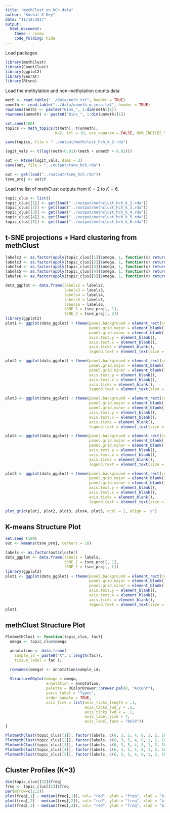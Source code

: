 ```yaml
---
title: "methClust on hCh data"
author: "Kushal K Dey"
date: "11/18/2017"
output: 
  html_document:
    theme : cosmo
    code_folding: hide
---
```


Load packages

```r
library(methClust)
library(CountClust)
library(ggplot2)
library(Seurat)
library(Rtsne)
```

Load the methylation and non-methylation counts data

```r
meth <- read.table("../data/meth.txt", header = TRUE)
unmeth <- read.table("../data/unmeth_w_zero.txt", header = TRUE)
rownames(meth) <- paste0("Bins_", 1:dim(meth)[1])
rownames(unmeth) <- paste0("Bins_", 1:dim(unmeth)[1])

```

```r
set.seed(100)
topics <- meth_topics(t(meth), t(unmeth), 
                      K=2, tol = 10, use_squarem = FALSE, NUM_INDICES_START = 100)
```

```r
save(topics, file = "../output/methclust_hch_k_2.rda")
```

```r
logit_vals <- t(log((meth+0.01)/(meth + unmeth + 0.02)))
```

```r
out <- Rtsne(logit_vals, dims = 2)
save(out, file = "../output/tsne_hch.rda")
```

```r
out <- get(load("../output/tsne_hch.rda"))
tsne_proj <- out$Y
```

Load the list of methClust outputs from $K=2$ to $K=6$.

```r
topic_clus <- list()
topic_clus[[1]] <- get(load("../output/methclust_hch_k_2.rda"))
topic_clus[[2]] <- get(load("../output/methclust_hch_k_3.rda"))
topic_clus[[3]] <- get(load("../output/methclust_hch_k_4.rda"))
topic_clus[[4]] <- get(load("../output/methclust_hch_k_5.rda"))
topic_clus[[5]] <- get(load("../output/methclust_hch_k_6.rda"))

```

## t-SNE projections + Hard clustering from methClust

```r
labels2 <- as.factor(apply(topic_clus[[1]]$omega, 1, function(x) return(which.max(x))))
labels3 <- as.factor(apply(topic_clus[[2]]$omega, 1, function(x) return(which.max(x))))
labels4 <- as.factor(apply(topic_clus[[3]]$omega, 1, function(x) return(which.max(x))))
labels5 <- as.factor(apply(topic_clus[[4]]$omega, 1, function(x) return(which.max(x))))
labels6 <- as.factor(apply(topic_clus[[5]]$omega, 1, function(x) return(which.max(x))))

data_ggplot <- data.frame(labels2 = labels2,
                          labels3 = labels3,
                          labels4 = labels4,
                          labels5 = labels5,
                          labels6 = labels6,
                          tSNE_1 = tsne_proj[, 1],
                          tSNE_2 = tsne_proj[, 2])
library(ggplot2)
plot1 <- ggplot(data_ggplot) + theme(panel.background = element_rect(colour = "black", size = 1), 
                                     panel.grid.major = element_blank(), 
                                     panel.grid.minor = element_blank(), 
                                     axis.text.y = element_blank(),
                                     axis.text.x = element_blank(),
                                     axis.ticks = element_blank(),
                                     legend.text = element_text(size = 15)) + geom_point(aes(x = tSNE_1, y = tSNE_2, color = labels2), size = 0.5) + labs(x = 'tSNE 1', y = 'tSNE 2', title = '') + scale_color_discrete('')

plot2 <- ggplot(data_ggplot) + theme(panel.background = element_rect(colour = "black", size = 1), 
                                     panel.grid.major = element_blank(), 
                                     panel.grid.minor = element_blank(), 
                                     axis.text.y = element_blank(),
                                     axis.text.x = element_blank(),
                                     axis.ticks = element_blank(),
                                     legend.text = element_text(size = 15)) + geom_point(aes(x = tSNE_1, y = tSNE_2, color = labels3), size = 0.5) + labs(x = 'tSNE 1', y = 'tSNE 2', title = '') + scale_color_discrete('')

plot3 <- ggplot(data_ggplot) + theme(panel.background = element_rect(colour = "black", size = 1), 
                                     panel.grid.major = element_blank(), 
                                     panel.grid.minor = element_blank(), 
                                     axis.text.y = element_blank(),
                                     axis.text.x = element_blank(),
                                     axis.ticks = element_blank(),
                                     legend.text = element_text(size = 15)) + geom_point(aes(x = tSNE_1, y = tSNE_2, color = labels4), size = 0.5) + labs(x = 'tSNE 1', y = 'tSNE 2', title = '') + scale_color_discrete('')

plot4 <- ggplot(data_ggplot) + theme(panel.background = element_rect(colour = "black", size = 1), 
                                     panel.grid.major = element_blank(), 
                                     panel.grid.minor = element_blank(), 
                                     axis.text.y = element_blank(),
                                     axis.text.x = element_blank(),
                                     axis.ticks = element_blank(),
                                     legend.text = element_text(size = 15)) + geom_point(aes(x = tSNE_1, y = tSNE_2, color = labels5), size = 0.5) + labs(x = 'tSNE 1', y = 'tSNE 2', title = '') + scale_color_discrete('')

plot5 <- ggplot(data_ggplot) + theme(panel.background = element_rect(colour = "black", size = 1), 
                                     panel.grid.major = element_blank(), 
                                     panel.grid.minor = element_blank(), 
                                     axis.text.y = element_blank(),
                                     axis.text.x = element_blank(),
                                     axis.ticks = element_blank(),
                                     legend.text = element_text(size = 15)) + geom_point(aes(x = tSNE_1, y = tSNE_2, color = labels6), size = 0.5) + labs(x = 'tSNE 1', y = 'tSNE 2', title = '') + scale_color_discrete('')

plot_grid(plot1, plot2, plot3, plot4, plot5, ncol = 2, align = 'v')

```

## K-means Structure Plot

```r
set.seed (100)
out <- kmeans(tsne_proj, centers = 10)
```

```r
labels <- as.factor(out$cluster)
data_ggplot <- data.frame(labels = labels,
                          tSNE_1 = tsne_proj[, 1],
                          tSNE_2 = tsne_proj[, 2])
library(ggplot2)
plot1 <- ggplot(data_ggplot) + theme(panel.background = element_rect(colour = "black", size = 1), 
                                     panel.grid.major = element_blank(), 
                                     panel.grid.minor = element_blank(), 
                                     axis.text.y = element_blank(),
                                     axis.text.x = element_blank(),
                                     axis.ticks = element_blank(),
                                     legend.text = element_text(size = 15)) + geom_point(aes(x = tSNE_1, y = tSNE_2, color = labels), size = 0.5) + labs(x = 'tSNE 1', y = 'tSNE 2', title = '') + scale_color_discrete('')
plot1

```


## methClust Structure Plot

```r
PlotmethClust <- function(topic_clus, fac){
  omega <- topic_clus$omega

  annotation <- data.frame(
    sample_id = paste0("X", 1:length(fac)),
    tissue_label = fac );

  rownames(omega) <- annotation$sample_id;
  
  StructureGGplot(omega = omega,
                  annotation = annotation,
                  palette = RColorBrewer::brewer.pal(8, "Accent"),
                  yaxis_label = "Types",
                  order_sample = TRUE,
                  axis_tick = list(axis_ticks_length = .1,
                                   axis_ticks_lwd_y = .1,
                                   axis_ticks_lwd_x = .1,
                                   axis_label_size = 7,
                                   axis_label_face = "bold"))
}
```

```r
PlotmethClust(topic_clus[[1]], factor(labels, c(6, 3, 5, 4, 8, 1, 2, 10, 7, 9)))
PlotmethClust(topic_clus[[2]], factor(labels, c(6, 3, 5, 4, 8, 1, 2, 10, 7, 9)))
PlotmethClust(topic_clus[[3]], factor(labels, c(6, 3, 5, 4, 8, 1, 2, 10, 7, 9)))
PlotmethClust(topic_clus[[4]], factor(labels, c(6, 3, 5, 4, 8, 1, 2, 10, 7, 9)))
PlotmethClust(topic_clus[[5]], factor(labels, c(6, 3, 5, 4, 8, 1, 2, 10, 7, 9)))
```


## Cluster Profiles  (K=3)

```r
dim(topic_clus[[2]]$freq)
freq <- topic_clus[[2]]$freq
par(mfrow=c(2,2))
plot(freq[,1] - median(freq[,1]), col= "red", ylab = "freq", xlab = "bins")
plot(freq[,2] - median(freq[,2]), col= "red", ylab = "freq", xlab = "bins")
plot(freq[,3] - median(freq[,2]), col= "red", ylab = "freq", xlab = "bins")
```

